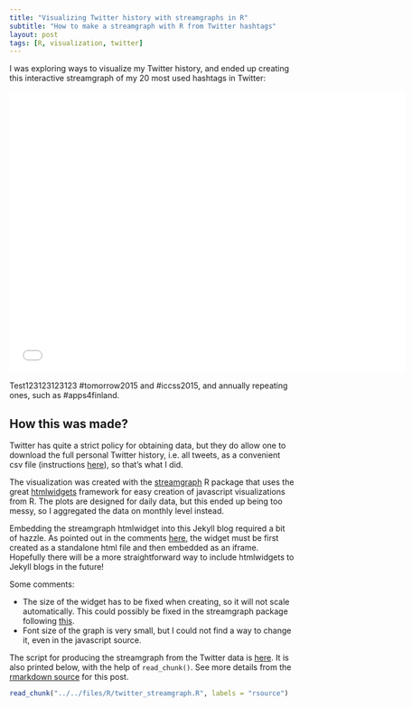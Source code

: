 ```yaml
---
title: "Visualizing Twitter history with streamgraphs in R"
subtitle: "How to make a streamgraph with R from Twitter hashtags"
layout: post
tags: [R, visualization, twitter]
---
```


I was exploring ways to visualize my Twitter history, and ended up creating this interactive streamgraph of my 20 most used hashtags in Twitter:

<p> 
<iframe frameborder="0" width="700" height="500" 
        sandbox="allow-same-origin allow-scripts"
        scrolling="no" seamless="seamless"
        src="/files/R/twitter_streamgraph.html">
</iframe>
</p> 

Test123123123123 #tomorrow2015 and #iccss2015, and annually repeating ones, such as #apps4finland.

## How this was made?

Twitter has quite a strict policy for obtaining data, but they do allow one to download the full personal Twitter history, i.e. all tweets, as a convenient csv file (instructions [here](https://support.twitter.com/articles/20170160)), so that's what I did.

The visualization was created with the [streamgraph](http://rud.is/b/2015/02/15/introducing-the-streamgraph-htmlwidget-r-pacakge/) R package that uses the great [htmlwidgets](http://www.htmlwidgets.org/) framework for easy creation of javascript visualizations from R. The plots are designed for daily data, but this ended up being too messy, so I aggregated the data on monthly level instead.

Embedding the streamgraph htmlwidget into this Jekyll blog required a bit of hazzle. As pointed out in the comments [here](http://blog.revolutionanalytics.com/2015/07/streamgraphs-in-r.html), the widget must be first created as a standalone html file and then embedded as an iframe. Hopefully there will be a more straightforward way to include htmlwidgets to Jekyll blogs in the future!

Some comments:

* The size of the widget has to be fixed when creating, so it will not scale automatically. This could possibly be fixed in the streamgraph package following [this](http://www.htmlwidgets.org/develop_sizing.html).
* Font size of the graph is very small, but I could not find a way to change it, even in the javascript source. 

The script for producing the streamgraph from the Twitter data is [here](/files/R/twitter_streamgraph.R). It is also printed below, with the help of `read_chunk()`. See more details from the [rmarkdown source](/blog/_R/2015-08-22-twitter-streamgraph.Rmd) for this post.


```r
read_chunk("../../files/R/twitter_streamgraph.R", labels = "rsource")
```

```r
```





